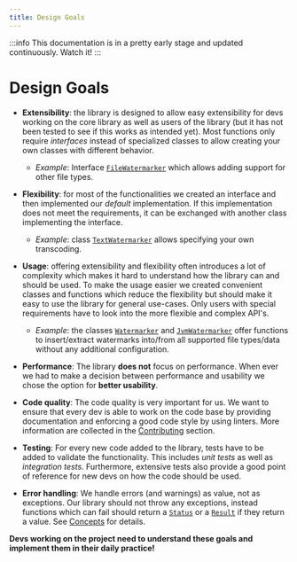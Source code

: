 ```yaml
---
title: Design Goals
---
```


<!--
 Copyright (c) 2024 Fraunhofer-Gesellschaft zur Förderung der angewandten Forschung e.V.

 This work is licensed under the Fraunhofer License (on the basis of the MIT license)
 that can be found in the LICENSE file.
-->


<PatentHint components={props.components} />

:::info
This documentation is in a pretty early stage and updated continuously. Watch it!
:::

# Design Goals
 - **Extensibility**: the library is designed to allow easy extensibility for devs working on the
 core library as well as users of the library (but it has not been tested to see if this works as
intended yet). Most functions only require *interfaces* instead of specialized classes to allow
creating your own classes with different behavior.
   - *Example*: Interface
   [`FileWatermarker`](https://github.com/FraunhoferISST/Innamark/blob/main/watermarker/src/commonMain/kotlin/fileWatermarker/FileWatermarker.kt)
   which allows adding support for other file types.

- **Flexibility**: for most of the functionalities we created an interface and then
implemented our *default* implementation. If this implementation does not meet the requirements, it
can be exchanged with another class implementing the interface. 
   - *Example*: class
   [`TextWatermarker`](https://github.com/FraunhoferISST/Innamark/blob/main/watermarker/src/commonMain/kotlin/fileWatermarker/TextWatermarker.kt#L39)
   allows specifying your own transcoding.

- **Usage**: offering extensibility and flexibility often introduces a lot of complexity which makes it
hard to understand how the library can and should be used. To make the usage easier we created 
convenient classes and functions which reduce the flexibility but should make it easy to use the 
library for general use-cases. Only users with special requirements have to look into the more
flexible and complex API's.
   - *Example*: the classes
   [`Watermarker`](https://github.com/FraunhoferISST/Innamark/blob/main/watermarker/src/commonMain/kotlin/Watermarker.kt)
   and
   [`JvmWatermarker`](https://github.com/FraunhoferISST/Innamark/blob/main/watermarker/src/jvmMain/kotlin/JvmWatermarker.kt)
   offer functions to insert/extract watermarks into/from all supported file types/data without any
   additional configuration.

- **Performance**: The library **does not** focus on performance. When ever we had to make a decision
between performance and usability we chose the option for **better usability**.

- **Code quality**: The code quality is very important for us. We want to ensure that every dev is
able to work on the code base by providing documentation and enforcing a good code style by
using linters. More information are collected in the [Contributing](../../contributing)
section.

- **Testing**: For every new code added to the library, tests have to be added to validate the
functionality. This includes *unit tests* as well as *integration tests*. Furthermore, extensive
tests also provide a good point of reference for new devs on how the code should be used.

- **Error handling**: We handle errors (and warnings) as value, not as exceptions. Our library
should not throw any exceptions, instead functions which can fail should return a
[`Status`](https://github.com/FraunhoferISST/Innamark/blob/main/watermarker/src/commonMain/kotlin/returnTypes/Status.kt)
or a
[`Result`](https://github.com/FraunhoferISST/Innamark/blob/main/watermarker/src/commonMain/kotlin/returnTypes/Result.kt)
if they return a value. See [Concepts](../concepts/#error-handling-1) for details.

**Devs working on the project need to understand these goals and implement them in their daily
practice!**
